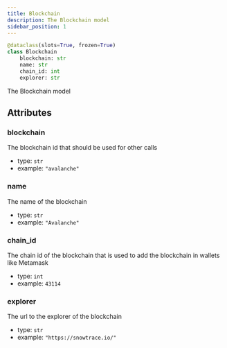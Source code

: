 ```yaml
---
title: Blockchain
description: The Blockchain model
sidebar_position: 1
---
```



```py
@dataclass(slots=True, frozen=True)
class Blockchain
    blockchain: str
    name: str
    chain_id: int
    explorer: str
```

The Blockchain model
## Attributes

### blockchain

The blockchain id that should be used for other calls
- type: `str`
- example: ` "avalanche"
    `

### name

The name of the blockchain
- type: `str`
- example: ` "Avalanche"
    `

### chain_id

The chain id of the blockchain that is used to add the blockchain in wallets like Metamask
- type: `int`
- example: ` 43114
    `

### explorer

The url to the explorer of the blockchain
- type: `str`
- example: ` "https://snowtrace.io/"
    `

